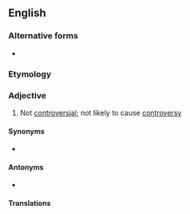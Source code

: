 ==English==

===Alternative forms===
* {{l|en|non-controversial}}

===Etymology===
{{prefix|en|non|controversial}}

===Adjective===
{{en-adj|-}}

# Not [[controversial]]; not likely to cause [[controversy]]

====Synonyms====
* {{l|en|uncontroversial}} {{qualifier|more common}}

====Antonyms====
* {{l|en|controversial}}

====Translations====
{{trans-see|uncontroversial}}